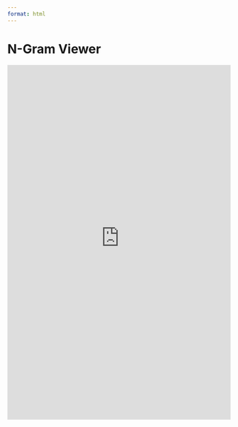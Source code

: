 ```yaml
---
format: html
---
```


<h1 class="page-top">N-Gram Viewer</h1>

<iframe
  src="https://english-catalogue-ngram.streamlit.app/?embed=true"
  width="100%"
  height="800"
  style="border: none;">
</iframe>